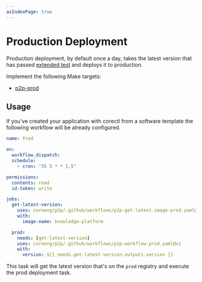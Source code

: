```yaml
---
asIndexPage: true
---
```


# Production Deployment

Production deployment, by default once a day, takes the latest version that has passed [extended test](./extended-test/)
and deploys it to production.

Implement the following Make targets:

- [p2p-prod](./prod/p2p-prod/)

## Usage

If you've created your application with corectl from a software template the following workflow will be
already configured.

```yaml
name: Prod

on:
  workflow_dispatch:
  schedule:
    - cron: "35 5 * * 1,5"

permissions:
  contents: read
  id-token: write

jobs:
  get-latest-version:
    uses: coreeng/p2p/.github/workflows/p2p-get-latest-image-prod.yaml@v1
    with:
      image-name: knowledge-platform

  prod:
    needs: [get-latest-version]
    uses: coreeng/p2p/.github/workflows/p2p-workflow-prod.yaml@v1
    with:
      version: ${{ needs.get-latest-version.outputs.version }}
```

This task will get the latest version that's on the `prod` registry and execute the prod deployment task.
